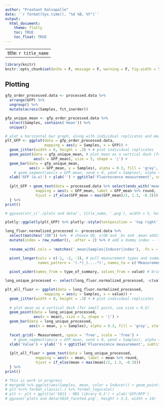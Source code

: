 ```yaml
---
author: "Prashant Kalvapalle"
date: '`r format(Sys.time(), "%d %B, %Y")`'
output: 
  html_document:
    theme: flatly
    toc: TRUE
    toc_float: TRUE
---
```


---
title: `r title_name`
---

```r
library(knitr)
knitr::opts_chunk$set(echo = F, message = F, warning = F, fig.width = 5, fig.height = 4)

```

## Plotting

```r
gfp_order_processed.data <- processed.data %>% 
  arrange(GFP) %>% 
  ungroup() %>% 
  mutate(across(Samples, fct_inorder))

gfp_unique_mean <- gfp_order_processed.data %>% 
  select(Samples, contains('mean')) %>% 
  unique()

# plot a horizontal bar graph, along with individual replicates and mean annotated
plt_GFP <- ggplot(data = gfp_order_processed.data,
                  mapping = aes(y = Samples, x = GFP)) + 
  geom_jitter(width = 0, height = .3) + # plot individual replicates
  geom_point(data = gfp_unique_mean, # plot mean as a vertical dash (for small point, use size = 0.5)
             aes(x = GFP_mean), size = 5, shape = '|') + 
  geom_bar(data = gfp_unique_mean, 
           aes(x = GFP_mean, y = Samples), alpha = 0.3, fill = 'gray', stat = 'identity',position = 'dodge') +
    # geom_segment(aes(x = GFP_mean, xend = 0, yend = Samples), alpha = 0.1, colour = 'red') + 
  xlab('GFP (a.u)') + ylab('') + ggtitle('Fluorescence measurement', subtitle = 'Plasmids')
  
  {plt_GFP + geom_text(data = processed.data %>% select(ends_with('mean')) %>% unique(),  
              mapping = aes(x = GFP_mean, label = GFP_mean %>% round, 
              hjust = if_else(GFP_mean > max(GFP_mean)/2, 1.3, -0.3)))
  } %>% 
print()

# ggsave(str_c('./plots and data/', title_name, '.png'), width = 5, height = 4) # save plot if necessary

plotly::ggplotly(plt_GFP) %>% plotly::style(textposition = 'top right')

```

```r
long_fluor.normalized_processed <- processed.data %>% 
  select(matches('/OD')) %>%  # choose OD, x/OD and _bs and _mean additions
  mutate(index = row_number(), .after = 2) %>% # add a dummy index -- to keep replicates apart
  
  rename_with(.cols = !matches('_mean|Samples|Inducer|index'), .fn = ~ str_c(.x, '_value') ) %>%  # suffix 'value' for non mean columns

  pivot_longer(cols = c(-1, -2, -3), # pull measurement types and summary type (mean vs 'raw' value) into two cols
               names_pattern = '(.*)_(....*)', names_to = c('Measurement', 'type_of_summary')) %>% 
  
  pivot_wider(names_from = type_of_summary, values_from = value) # bring values and means into two separate cols

long_unique_processed <- select(long_fluor.normalized_processed, -c(value, index)) %>% unique()

plt_all_fluor <- ggplot(data = long_fluor.normalized_processed,
                  mapping = aes(y = Samples, x = value)) + 
  geom_jitter(width = 0, height = .3) + # plot individual replicates
  
  # plot mean as a vertical dash (for small point, use size = 0.5)
  geom_point(data = long_unique_processed,
             aes(x = mean), size = 5, shape = '|') + 
  geom_bar(data = long_unique_processed, 
           aes(x = mean, y = Samples), alpha = 0.3, fill = 'gray', stat = 'identity',position = 'dodge') +
  
  facet_grid(~ Measurement, space = 'free', scale = 'free') +
    # geom_segment(aes(x = GFP_mean, xend = 0, yend = Samples), alpha = 0.1, colour = 'red') + 
  xlab('Value') + ylab('') + ggtitle('Fluorescence measurement', subtitle = 'Plasmids')
  
  {plt_all_fluor + geom_text(data = long_unique_processed,  
              mapping = aes(x = mean, label = mean %>% round, 
              hjust = if_else(mean > max(mean)/2, 1.3, -0.3)))
  } %>% 
print()

```

```r

# This is work in progress
# merged4 %>% ggplot(aes(Samples, mean, color = Inducer)) + geom_point(size = 3) + geom_errorbar(aes(ymin = mean - sd, ymax = mean + sd), width = 0.25) + scale_shape_manual(values = c(1,16)) -> plt
# plt %<>% format_classic(.) %>% format_logscale()
# plt <- plt + ggtitle('S013 : RBS library 6.2') + ylab('GFP/RFP')
# ggsave('plots and data/S010_faceted.png', height = 3.5, width = 14)
```

<!-- ## Data tables -->

<!-- Showing raw data and processed data here  -->

<!-- ``` {r} -->
<!-- # kable(processed.data, caption = 'full data') # format with colours etc for good visualization -->
<!-- ``` -->
